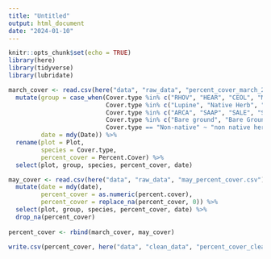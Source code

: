 ```yaml
---
title: "Untitled"
output: html_document
date: "2024-01-10"
---
```


```r
knitr::opts_chunk$set(echo = TRUE)
library(here)
library(tidyverse)
library(lubridate)
```


```r
march_cover <- read.csv(here("data", "raw_data", "percent_cover_march_23.csv")) %>% 
  mutate(group = case_when(Cover.type %in% c("RHOV", "HEAR", "CEOL", "MALA", "ADFA", "RHIL", "Chaparral", "CECU") ~ "chaparral",
                           Cover.type %in% c("Lupine", "Native Herb", "Blue Dicks", "Morning Glory", "CA Poppy", "Eucrypta") ~ "native herb",
                           Cover.type %in% c("ARCA", "SAAP", "SALE", "SAME", "ENCA", "ERFA", "Sage") ~ "sage",
                           Cover.type %in% c("Bare ground", "Bare Ground") ~ "bare ground",
                           Cover.type == "Non-native" ~ "non native herb"),
         date = mdy(Date)) %>% 
  rename(plot = Plot,
         species = Cover.type, 
         percent_cover = Percent.Cover) %>% 
  select(plot, group, species, percent_cover, date)

may_cover <- read.csv(here("data", "raw_data", "may_percent_cover.csv")) %>% 
  mutate(date = mdy(date),
         percent_cover = as.numeric(percent.cover),
         percent_cover = replace_na(percent_cover, 0)) %>%
  select(plot, group, species, percent_cover, date) %>% 
  drop_na(percent_cover)
  
percent_cover <- rbind(march_cover, may_cover)

write.csv(percent_cover, here("data", "clean_data", "percent_cover_clean.csv"))
```

